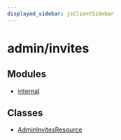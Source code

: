 ```yaml
---
displayed_sidebar: jsClientSidebar
---
```



# admin/invites

## Modules

- [internal](../admin_invites/modules/admin_invites.internal.mdx)

## Classes

- [AdminInvitesResource](../admin_invites/classes/admin_invites.AdminInvitesResource.mdx)
